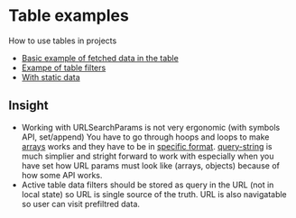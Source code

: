 
# Table examples

How to use tables in projects
- [Basic example of fetched data in the table](/fetched)
- [Exampe of table filters](/filter)
- [With static data](/static)

## Insight

- Working with URLSearchParams is not very ergonomic (with symbols API, set/append) You have to go through hoops and loops to make [arrays](https://dev.to/nerdyman/replacing-query-string-with-native-urlsearchparams-4kdg) works and they have to be in [specific format](https://blog.shalvah.me/posts/fun-stuff-representing-arrays-and-objects-in-query-strings). [query-string](https://www.npmjs.com/package/query-string) is much simplier and stright forward to work with especially when you have set how URL params must look like (arrays, objects) because of how some API works.
- Active table data filters should be stored as query in the URL (not in local state) so URL is single source of the truth. URL is also navigatable so user can visit prefiltred data.